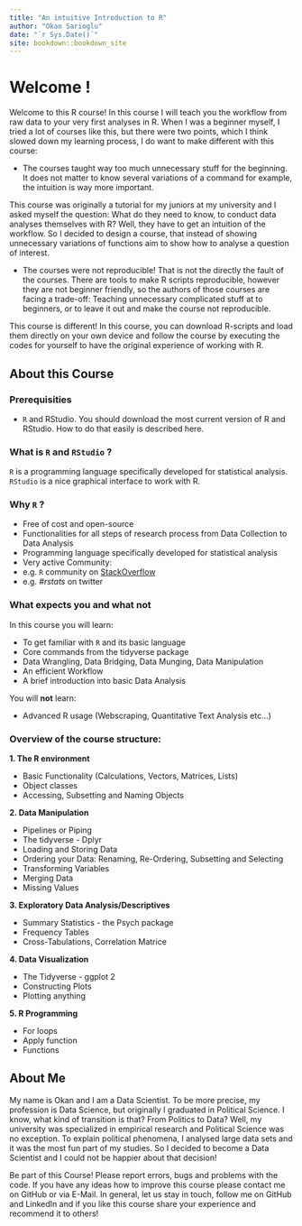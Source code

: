 ```yaml
---
title: "An intuitive Introduction to R"
author: "Okan Sarioglu"
date: "`r Sys.Date()`"
site: bookdown::bookdown_site
---
```


# Welcome ! {-}

Welcome to this R course! In this course I will teach you the workflow from raw data to your very first analyses in R. When I was a beginner myself, I tried a lot of courses like this, but there were two points, which I think slowed down my learning process, I do want to make different with this course:

-   The courses taught way too much unnecessary stuff for the beginning. It does not matter to know several variations of a command for example, the intuition is way more important.

This course was originally a tutorial for my juniors at my university and I asked myself the question: What do they need to know, to conduct data analyses themselves with R? Well, they have to get an intuition of the workflow. So I decided to design a course, that instead of showing unnecessary variations of functions aim to show how to analyse a question of interest.

-   The courses were not reproducible! That is not the directly the fault of the courses. There are tools to make R scripts reproducible, however they are not beginner friendly, so the authors of those courses are facing a trade-off: Teaching unnecessary complicated stuff at to beginners, or to leave it out and make the course not reproducible.

This course is different! In this course, you can download R-scripts and load them directly on your own device and follow the course by executing the codes for yourself to have the original experience of working with R.

## About this Course {-}

### Prerequisities {-}

-   `R` and RStudio. You should download the most current version of R and RStudio. How to do that easily is described here.

### What is `R` and `RStudio` ? {-}

`R` is a programming language specifically developed for statistical analysis. `RStudio` is a nice graphical interface to work with R.

### Why `R` ? {-}

-   Free of cost and open-source
-   Functionalities for all steps of research process from Data Collection to Data Analysis
-   Programming language specifically developed for statistical analysis
-   Very active Community:
-   e.g. `R` community on [StackOverflow](https://stackoverflow.blog/2017/10/10/impressive-growth-r/)
-   e.g. *#rstats* on twitter

### What expects you and what not {-}

In this course you will learn:

-   To get familiar with `R` and its basic language
-   Core commands from the tidyverse package
-   Data Wrangling, Data Bridging, Data Munging, Data Manipulation
-   An efficient Workflow
-   A brief introduction into basic Data Analysis

You will **not** learn:

-   Advanced R usage (Webscraping, Quantitative Text Analysis etc...)

### Overview of the course structure:{-}

**1. The R environment**

-   Basic Functionality (Calculations, Vectors, Matrices, Lists)
-   Object classes
-   Accessing, Subsetting and Naming Objects

**2. Data Manipulation**

-   Pipelines or Piping
-   The tidyverse - Dplyr
-   Loading and Storing Data
-   Ordering your Data: Renaming, Re-Ordering, Subsetting and Selecting
-   Transforming Variables
-   Merging Data
-   Missing Values

**3. Exploratory Data Analysis/Descriptives**

-   Summary Statistics - the Psych package
-   Frequency Tables
-   Cross-Tabulations, Correlation Matrice

**4. Data Visualization**

-   The Tidyverse - ggplot 2
-   Constructing Plots
-   Plotting anything

**5. R Programming**

-   For loops
-   Apply function
-   Functions

## About Me {-}

My name is Okan and I am a Data Scientist. To be more precise, my profession is Data Science, but originally I graduated in Political Science. I know, what kind of transition is that? From Politics to Data? Well, my university was specialized in empirical research and Political Science was no exception. To explain political phenomena, I analysed large data sets and it was the most fun part of my studies. So I decided to become a Data Scientist and I could not be happier about that decision!

Be part of this Course! Please report errors, bugs and problems with the code. If you have any ideas how to improve this course please contact me on GitHub or via E-Mail. In general, let us stay in touch, follow me on GitHub and LinkedIn and if you like this course share your experience and recommend it to others!
